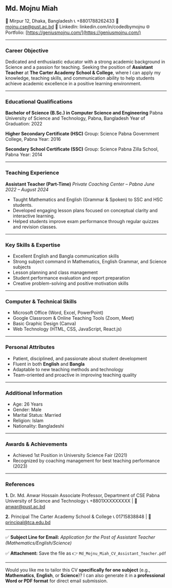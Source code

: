 ## **Md. Mojnu Miah**
📍 Mirpur 12, Dhaka, Bangladesh
📞 +8801788262433
📧 [mojnu.cse@pust.ac.bd](mailto:mojnu.cse@pust.ac.bd)
💼 LinkedIn: linkedin.com/in/codedbymojnu
🌐 Portfolio: [https://geniusmojnu.com/](https://geniusmojnu.com/) 

---

### **Career Objective**

Dedicated and enthusiastic educator with a strong academic background in Science and a passion for teaching. Seeking the position of **Assistant Teacher** at **The Carter Academy School & College**, where I can apply my knowledge, teaching skills, and communication ability to help students achieve academic excellence in a positive learning environment.

---

### **Educational Qualifications**

**Bachelor of Science (B.Sc.) in Computer Science and Engineering**
Pabna University of Science and Technology, Pabna, Bangladesh
Year of Graduation: 2022

**Higher Secondary Certificate (HSC)**
Group: Science
Pabna Government College, Pabna
Year: 2016

**Secondary School Certificate (SSC)**
Group: Science
Pabna Zilla School, Pabna
Year: 2014

---

### **Teaching Experience**

**Assistant Teacher (Part-Time)**
*Private Coaching Center – Pabna*
*June 2022 – August 2024*

* Taught Mathematics and English (Grammar & Spoken) to SSC and HSC students.
* Developed engaging lesson plans focused on conceptual clarity and interactive learning.
* Helped students improve exam performance through regular quizzes and revision classes.

---

### **Key Skills & Expertise**

* Excellent English and Bangla communication skills
* Strong subject command in Mathematics, English Grammar, and Science subjects
* Lesson planning and class management
* Student performance evaluation and report preparation
* Creative problem-solving and positive motivation skills

---

### **Computer & Technical Skills**

* Microsoft Office (Word, Excel, PowerPoint)
* Google Classroom & Online Teaching Tools (Zoom, Meet)
* Basic Graphic Design (Canva)
* Web Technology (HTML, CSS, JavaScript, React.js)

---

### **Personal Attributes**

* Patient, disciplined, and passionate about student development
* Fluent in both **English** and **Bangla**
* Adaptable to new teaching methods and technology
* Team-oriented and proactive in improving teaching quality

---

### **Additional Information**

* Age: 26 Years
* Gender: Male
* Marital Status: Married
* Religion: Islam
* Nationality: Bangladeshi

---

### **Awards & Achievements**

* Achieved 1st Position in University Science Fair (2021)
* Recognized by coaching management for best teaching performance (2023)

---

### **References**

**1.** Dr. Md. Anwar Hossain
Associate Professor, Department of CSE
Pabna University of Science and Technology
📞 +8801XXXXXXXXX | 📧 [anwar@pust.ac.bd](mailto:anwar@pust.ac.bd)

**2.** Principal
The Carter Academy School & College
📞 01715838848 | 📧 [principal@tca.edu.bd](mailto:principal@tca.edu.bd)

---

✅ **Subject Line for Email:** *Application for the Post of Assistant Teacher (Mathematics/English/Science)*

✅ **Attachment:** Save the file as
👉 `Md_Mojnu_Miah_CV_Assistant_Teacher.pdf`

---

Would you like me to tailor this CV **specifically for one subject** (e.g., **Mathematics**, **English**, or **Science**)?
I can also generate it in a **professional Word or PDF format** for direct email submission.

